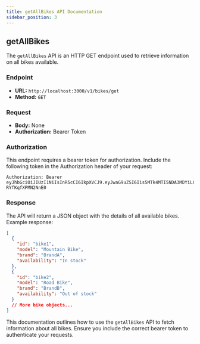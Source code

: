 ```yaml
---
title: getAllBikes API Documentation
sidebar_position: 3
---
```


## getAllBikes

The `getAllBikes` API is an HTTP GET endpoint used to retrieve information on all bikes available.

### Endpoint

- **URL:** `http://localhost:3000/v1/bikes/get`
- **Method:** `GET`

### Request

- **Body:** None
- **Authorization:** Bearer Token

### Authorization

This endpoint requires a bearer token for authorization. Include the following token in the Authorization header of your request:

```
Authorization: Bearer eyJhbGciOiJIUzI1NiIsInR5cCI6IkpXVCJ9.eyJwaG9uZSI6Iis5MTk4MTI5NDA3MDYiLCJ1aWQiOiJhZnJ3dXZkXzFqIn0.se2WRRJhST9uvOyhTwunvJiiMYD-RYfKqfXPMN2NnE0
```

### Response

The API will return a JSON object with the details of all available bikes. Example response:

```json
[
  {
    "id": "bike1",
    "model": "Mountain Bike",
    "brand": "BrandA",
    "availability": "In stock"
  },
  {
    "id": "bike2",
    "model": "Road Bike",
    "brand": "BrandB",
    "availability": "Out of stock"
  }
  // More bike objects...
]
```

This documentation outlines how to use the `getAllBikes` API to fetch information about all bikes. Ensure you include the correct bearer token to authenticate your requests.